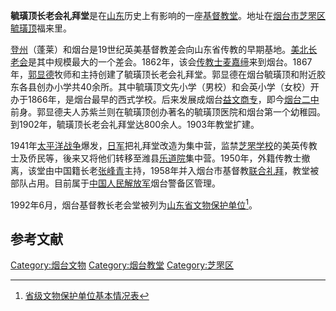 {{文物保护单位
| 级别 = 省级
| 省区市 = 山东省
| 图片 = 
| 名称 = 烟台基督教长老会堂
| 编号 = 2-55
| 分类 = 古建筑及历史纪念建筑
| 时代 = [[清朝|清]]
| 所在 = [[烟台市|烟台市]][[芝罘区|芝罘区]]
| 登录 = 1992年
}}
'''毓璜顶长老会礼拜堂'''是在[[山东|山东]]历史上有影响的一座[[基督教堂|基督教堂]]。地址在[[烟台市|烟台市]][[芝罘区|芝罘区]][[毓璜顶|毓璜顶]]福来里。

[[登州|登州]]（蓬莱）和烟台是19世纪英美基督教差会向山东省传教的早期基地。[[美北长老会|美北长老会]]是其中规模最大的一个差会。1862年，该会[[传教士|传教士]][[麦嘉缔|麦嘉缔]]来到烟台。1867年，[[郭显德|郭显德]]牧师和主持创建了毓璜顶长老会礼拜堂。郭显德在烟台毓璜顶和附近胶东各县创办小学共40余所。其中毓璜顶文先小学（男校）和会英小学（女校）开办于1866年，是烟台最早的西式学校。后来发展成烟台[[益文商业专科学校|益文商专]]，即今[[烟台二中|烟台二中]]前身。郭显德夫人苏紫兰则在毓璜顶创办著名的毓璜顶医院和烟台第一个幼稚园。 到1902年，毓璜顶长老会礼拜堂达800余人。1903年教堂扩建。

1941年[[太平洋战争|太平洋战争]]爆发，[[日军|日军]]把礼拜堂改造为集中营，监禁[[芝罘学校|芝罘学校]]的美英传教士及侨民等，後来又将他们转移至潍县[[乐道院|乐道院]]集中营。1950年，外籍传教士撤离，该堂由中国籍长老[[张峰青|张峰青]]主持，1958年并入烟台市基督教[[联合礼拜|联合礼拜]]，教堂被部队占用。目前属于[[中国人民解放军|中国人民解放军]]烟台警备区管理。

1992年6月，烟台基督教长老会堂被列为[[山东省文物保护单位|山东省文物保护单位]]<ref>[http://whw.ytcnc.net/news/shownews.asp?newsid=162 省级文物保护单位基本情况表]{{dead link|date=2018年3月 |bot=InternetArchiveBot |fix-attempted=yes }}</ref>。

==参考文献==
<div class="references-small">
<references />
</div>

[[Category:烟台文物|Category:烟台文物]]
[[Category:烟台教堂|Category:烟台教堂]]
[[Category:芝罘区|Category:芝罘区]]